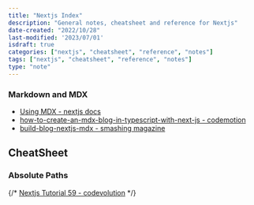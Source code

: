 ```yaml
---
title: "Nextjs Index"
description: "General notes, cheatsheet and reference for Nextjs"
date-created: "2022/10/28"
last-modified: '2023/07/01'
isdraft: true
categories: ["nextjs", "cheatsheet", "reference", "notes"]
tags: ["nextjs", "cheatsheet", "reference", "notes"]
type: "note"
---
```




### Markdown and MDX

- [Using MDX - nextjs docs](https://nextjs.org/docs/advanced-features/using-mdx)
- [how-to-create-an-mdx-blog-in-typescript-with-next-js - codemotion](https://www.codemotion.com/magazine/frontend/how-to-create-an-mdx-blog-in-typescript-with-next-js/)
- [build-blog-nextjs-mdx - smashing magazine](https://www.smashingmagazine.com/2020/09/build-blog-nextjs-mdx/)

## CheatSheet

### Absolute Paths

{/* [Nextjs Tutorial 59 - codevolution](https://www.youtube.com/watch?v=V-ntY44UvhM&feature=youtu.be) */}

<Box mb={6}>
  <YouTube youTubeId="V-ntY44UvhM"></YouTube>
</Box>
